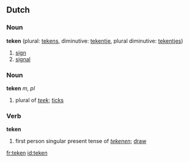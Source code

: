 ==Dutch==
===Noun===
'''teken''' {{n}} (plural: [[tekens]], diminutive: [[tekentje]], plural diminutive: [[tekentjes]])
# [[sign]]
# [[signal]]
===Noun===
'''teken''' ''m, pl''
# plural of ''[[teek]]''; [[ticks]]
===Verb===
'''teken'''
# first person singular present tense of ''[[tekenen]]''; [[draw]]

[[fr:teken]]
[[id:teken]]